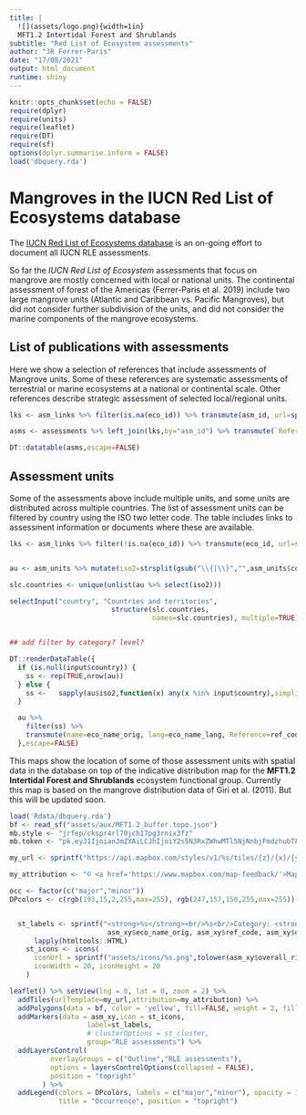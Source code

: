 ```yaml
---
title: |
  ![](assets/logo.png){width=1in}
  MFT1.2 Intertidal Forest and Shrublands
subtitle: "Red List of Ecosystem assessments"
author: "JR Ferrer-Paris"
date: "17/08/2021"
output: html_document
runtime: shiny
---
```


```r
knitr::opts_chunk$set(echo = FALSE)
require(dplyr)
require(units)
require(leaflet)
require(DT)
require(sf)
options(dplyr.summarise.inform = FALSE)
load('dbquery.rda')
```

# Mangroves in the IUCN Red List of Ecosystems database

The [IUCN Red List of Ecosystems database](https://assessments.iucnrle.org) is an on-going effort to document all IUCN RLE assessments.

So far the *IUCN Red List of Ecosystem* assessments that focus on mangrove are mostly concerned with local or national units. The continental assessment of forest of the Americas (Ferrer-Paris et al. 2019) include two large mangrove units (Atlantic and Caribbean vs. Pacific Mangroves), but did not consider further subdivision of the units, and did not consider the marine components of the mangrove ecosystems.


## List of publications with assessments

Here we show a selection of references that include assessments of Mangrove units. Some of these references are systematic assessments of terrestrial or marine ecosystems at a national or continental scale. Other references describe strategic assessment of selected local/regional units.

```r
lks <- asm_links %>% filter(is.na(eco_id)) %>% transmute(asm_id, url=sprintf("<a href='%s' target='_blank'>%s</a>",URLdecode(url),url_description)) %>% group_by(asm_id) %>% summarise(links=paste(url,collapse=" :: "))

asms <- assessments %>% left_join(lks,by="asm_id") %>% transmute(`Reference`=ref_code,`Assessment`=name,`Protocol`=assessment_protocol_code,`Link`=links)

DT::datatable(asms,escape=FALSE)
```

## Assessment units
Some of the assessments above include multiple units, and some units are distributed across multiple countries. The list of assessment units can be filtered by country using the ISO two letter code. The table includes links to assessment information or documents where these are available.

```r

lks <- asm_links %>% filter(!is.na(eco_id)) %>% transmute(eco_id, url=sprintf("<a href='%s' target='_blank'>%s</a>", URLdecode(url), url_description)) %>% group_by(eco_id) %>% summarise(links=paste(url, collapse=" :: "))


au <- asm_units %>% mutate(iso2=strsplit(gsub("\\{|\\}","",asm_units$countries),",")) %>% left_join(lks,by='eco_id')

slc.countries <- unique(unlist(au %>% select(iso2)))

selectInput("country", "Countries and territories",
                         structure(slc.countries,
                                   names=slc.countries), multiple=TRUE)


## add filter by category? level?

DT::renderDataTable({
  if (is.null(input$country)) {
    ss <- rep(TRUE,nrow(au))
  } else {
    ss <-   sapply(au$iso2,function(x) any(x %in% input$country),simplify=T)
  }

  au %>%
    filter(ss) %>%
    transmute(name=eco_name_orig, lang=eco_name_lang, Reference=ref_code, level, category=overall_risk_category, bounds=risk_category_bounds, links)
  },escape=FALSE)
```

This maps show the location of some of those assessment units with spatial data in the database on top of the indicative distribution map for the **MFT1.2 Intertidal Forest and Shrublands** ecosystem functional group. Currently this map is based on the mangrove distribution data of Giri et al. (2011). But this will be updated soon.


```r
load('Rdata/dbquery.rda')
bf <- read_sf("assets/aux/MFT1.2_buffer.topo.json")
mb.style <- "jrfep/ckspr4rl70jch17pg3rnix3fz"
mb.token <- "pk.eyJ1IjoianJmZXAiLCJhIjoiY2s5N3RxZWhwMTl5NjNnbjFmdzhubTFjdiJ9.KFBzgxBPjKnERRfR9awR_g"

my_url <- sprintf("https://api.mapbox.com/styles/v1/%s/tiles/{z}/{x}/{y}?access_token=%s",mb.style,mb.token)

my_attribution <- "© <a href='https://www.mapbox.com/map-feedback/'>Mapbox</a> CC-BY-4.0 <a href='https://global-ecosystems.org/explore/groups/MFT1.2'>IUCN Global Ecosystem Typology</a>"

occ <- factor(c("major","minor"))
DPcolors <- c(rgb(193,15,2,255,max=255), rgb(247,157,150,255,max=255))


  st_labels <- sprintf("<strong>%s</strong><br/>%s<br/>Category: <strong>%s</strong>",
                        asm_xy$eco_name_orig, asm_xy$ref_code, asm_xy$overall_risk_category ) %>%
      lapply(htmltools::HTML)
    st_icons <- icons(
      iconUrl = sprintf("assets/icons/%s.png",tolower(asm_xy$overall_risk_category)),
      iconWidth = 20, iconHeight = 20
    )

leaflet() %>% setView(lng = 0, lat = 0, zoom = 2) %>%
  addTiles(urlTemplate=my_url,attribution=my_attribution) %>%
  addPolygons(data = bf, color = 'yellow', fill=FALSE, weight = 2, fillOpacity = 0.15, group='Outline') %>%
  addMarkers(data = asm_xy,icon = st_icons,
                   label=st_labels,
                   # clusterOptions = st_cluster,
                   group="RLE assessments") %>%
  addLayersControl(
          overlayGroups = c("Outline","RLE assessments"),
          options = layersControlOptions(collapsed = FALSE),
          position = "topright"
        ) %>%
  addLegend(colors = DPcolors, labels = c("major","minor"), opacity = 1.0,
            title = "Occurrence", position = "topright")
```
